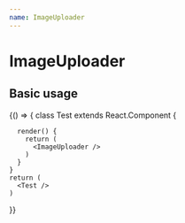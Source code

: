 ```yaml
---
name: ImageUploader
---
```



# ImageUploader

<PropsTable of={ImageUploader} />

## Basic usage

<Playground>
  {() => {
    class Test extends React.Component {

      render() {
        return (
          <ImageUploader />
        )
      }
    }
    return (
      <Test />
    )
  }}
</Playground>
